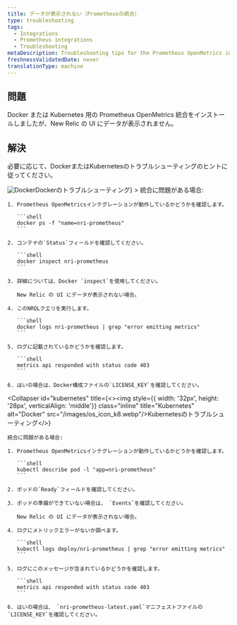 ```yaml
---
title: データが表示されない（Prometheusの統合）
type: troubleshooting
tags:
  - Integrations
  - Prometheus integrations
  - Troubleshooting
metaDescription: Troubleshooting tips for the Prometheus OpenMetrics integration for Docker or Kubernetes if no data appears in New Relic's UI.
freshnessValidatedDate: never
translationType: machine
---
```


## 問題

Docker または Kubernetes 用の Prometheus OpenMetrics 統合をインストールしましたが、New Relic の UI にデータが表示されません。

## 解決

必要に応じて、DockerまたはKubernetesのトラブルシューティングのヒントに従ってください。

<CollapserGroup>
  <Collapser
    id="docker"
    title={<><img style={{ width: '32px', height: '28px', verticalAlign: 'middle'}} class="inline" title="Docker" alt="Docker" src="/images/os_icon_docker.webp"/>Dockerのトラブルシューティング</>}
  >
    統合に問題がある場合:

    1. Prometheus OpenMetricsインテグレーションが動作しているかどうかを確認します。

       ```shell
       docker ps -f "name=nri-prometheus"
       ```

    2. コンテナの`Status`フィールドを確認してください。

       ```shell
       docker inspect nri-prometheus
       ```

    3. 詳細については、Docker `inspect`を使用してください。

       New Relic の UI にデータが表示されない場合。

    4. このNRQLクエリを実行します。

       ```shell
       docker logs nri-prometheus | grep "error emitting metrics"
       ```

    5. ログに記載されているかどうかを確認します。

       ```shell
       metrics api responded with status code 403
       ```

    6. はいの場合は、Docker構成ファイルの`LICENSE_KEY`を確認してください。
  </Collapser>

  <Collapser
    id="kubernetes"
    title={<><img style={{ width: '32px', height: '28px', verticalAlign: 'middle'}} class="inline" title="Kubernetes" alt="Docker" src="/images/os_icon_k8.webp"/>Kubernetesのトラブルシューティング</>}
  >
    統合に問題がある場合:

    1. Prometheus OpenMetricsインテグレーションが動作しているかどうかを確認します。

       ```shell
       kubectl describe pod -l "app=nri-prometheus"
       ```

    2. ポッドの`Ready`フィールドを確認してください。

    3. ポッドの準備ができていない場合は、 `Events`を確認してください。

       New Relic の UI にデータが表示されない場合。

    4. ログにメトリックエラーがないか調べます。

       ```shell
       kubectl logs deploy/nri-prometheus | grep "error emitting metrics"
       ```

    5. ログにこのメッセージが含まれているかどうかを確認します。

       ```shell
       metrics api responded with status code 403
       ```

    6. はいの場合は、 `nri-prometheus-latest.yaml`マニフェストファイルの`LICENSE_KEY`を確認してください。
  </Collapser>
</CollapserGroup>
